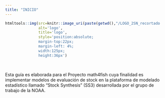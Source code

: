 ```yaml
---
title: "INICIO"
---
```




```r

htmltools::img(src=knitr::image_uri(paste(getwd(),"/LOGO_2SN_recortado.png",sep="")),
               alt='logo',
               title='logo',
               style='position:absolute;
               margin-top:22px;
               margin-left: 4%; 
               width:125px;
               height:36px')

```

&nbsp;
&nbsp;

Esta guía es elaborada para el Proyecto math4fish cuya finalidad es implementar modelos de evaluación de stock en la plataforma de modelado estadístico llamado "Stock Synthesis" (SS3) desarrollada por el grupo de trabajo de la NOAA.